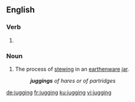 ==English==

===Verb===
{{head|en|present participle}}

# {{present participle of|jug|lang=en|nocat=1}}

===Noun===
{{en-noun}}

# The process of [[stew]]ing in an [[earthenware]] [[jar]].
#: '''''juggings''' of hares or of partridges''

[[de:jugging]]
[[fr:jugging]]
[[ku:jugging]]
[[vi:jugging]]